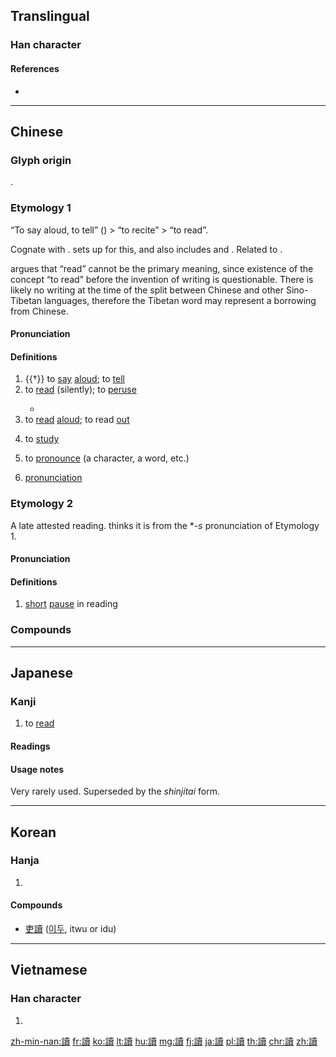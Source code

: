 {{character info/new}}
{{also|读|読}}
==Translingual==
{{Han simplified forms|讀|読|读}}

===Han character===
{{Han char|rn=149|rad=言|as=15|sn=22|four=04686|canj=YRGWC|ids=⿰言賣}}

====References====
* {{Han ref|kx=1185.270|dkj=36088|dj=1649.090|hdz=64029.010|uh=8B80|ud=35712|bh=C5AA|bd=50602}}

----

==Chinese==
{{zh-forms|s=读|alt=逗-Etymology 2}}

===Glyph origin===
{{Han etym}}
{{Han compound|言|𧸇|c1=s|c2=p|t1=to say|ls=psc}}.

===Etymology 1===
“To say aloud, to tell” (''{{w|Shijing}}'') > “to recite” > “to read”.

Cognate with {{cog|bo|ཀློག||to read; to recite}}. {{zh-ref|Starostin}} sets up {{inh|zh|sit-pro|*k-lok||to recite; to give notice}} for this, and also includes {{cog|my|လျှောက်||to tell; to ask; to petition; word-for-word translation; indiscriminately}} and {{cog|lus|thlûk||accent, tone, intonation}}. Related to {{och-l|讟|resentment, slander < to grumble; complaint}}.

{{zh-ref|Sagart (1999)}} argues that “read” cannot be the primary meaning, since existence of the concept “to read” before the invention of writing is questionable. There is likely no writing at the time of the split between Chinese and other Sino-Tibetan languages, therefore the Tibetan word may represent a borrowing from Chinese.

====Pronunciation====
{{zh-pron
|m=dú
|c=duk6
|h=pfs=thu̍k
|mn=tha̍k/tho̍k
|mn_note=tha̍k - vernacular; tho̍k - literary
|mn-t=tag8
|md=tĕ̤k
|w=5doq
|mc=y
|oc=y
|ma=y
|cat=v,n
}}

====Definitions====
{{zh-hanzi}}

# {{†}} to [[say]] [[aloud]]; to [[tell]]
# to [[read]] (silently); to [[peruse]]
#: {{zh-syn|看}}
#: {{zh-x|讀書|to '''read'''; '''reading'''}}
#: {{zh-x|閱讀|to '''read'''}}
#* {{zh-x|這 篇 文章 值得{de} 一 讀。|This article is worth '''reading'''.}}
# to [[read]] [[aloud]]; to read [[out]]
#: {{zh-x|朗讀|to '''read''' aloud}}
# to [[study]]
#: {{zh-x|讀 大學|to '''study''' at a university}}
# to [[pronounce]] (a character, a word, etc.)
#: {{zh-syn|唸}}
#: {{zh-x|這個 字 怎麼 讀？|How do you '''pronounce''' this character?}}
# [[pronunciation]]
#: {{zh-x|讀音|'''pronunciation''' (of characters)}}
#: {{zh-x|異讀|variant '''pronunciation'''}}
#: {{zh-x|文讀|literary '''reading'''}}

===Etymology 2===
A late attested reading. {{zh-ref|Starostin}} thinks it is from the *''-s'' pronunciation of Etymology 1.

====Pronunciation====
{{zh-pron
|m=dòu
|c=dau6
|mn=tāu/tō͘
|mn_note=tāu - vernacular; tō͘ - literary
|cat=n
}}

====Definitions====
{{zh-hanzi}}

# [[short]] [[pause]] in reading
#: {{zh-x|句讀{dòu}|periods and commas, sentences and phrases}}

===Compounds===
{{zh-der|讀本|讀後感|讀經|讀破|讀破句|讀書|讀書破萬卷|讀書人|讀數|讀死書|讀物|讀音|讀者|一讀會|三讀|三讀會|伏讀|伴讀|低幼讀物|侍讀|俗讀|判讀|十年讀書|半工半讀|又讀|句讀|可讀性|吏讀|唯讀|宣讀|審讀|導讀|就讀|展讀|工讀|工讀生|復讀|悔讀南華|披讀|拜讀|捧讀|掛角讀書|攻讀|教讀|映月讀書|映雪讀書|書讀五車|朗讀|熟讀|熟讀玩味|熟讀精思|牧羊讀書|異讀|百讀不厭|盲人讀物|研讀|破讀|精讀|耕讀|耕讀傳家|耽讀|脣讀|解讀|訓讀|誦讀|課外讀物|諷讀|講讀|讀不捨手|讀卡機|讀友|讀取|讀寫|讀律|讀書三到|讀書三餘|讀書明理|讀書種子|讀書識字|讀會|讀法|讀為|讀畫|讀秒|讀者投書|讀者文摘|讀脣術|讀若|走讀生|輟讀|轉讀|通俗讀物|通讀|速讀|選讀|選讀生|重讀|閱讀|閱讀機|附讀|音讀|飽讀詩書|默讀}}

{{zh-cat|Beginning}}

----

==Japanese==

===Kanji===
{{ja-kanji|grade=uc|rs=言15|style=ky|shin=読}}

# {{ja-def|読}} to [[read]]

====Readings====
{{ja-readings
|on=[[とく]] (toku), [[とう]] (tō), [[どく]] (doku)
|kun=[[よむ]] (yomu)
}}

====Usage notes====
Very rarely used. Superseded by the ''shinjitai'' form.

----

==Korean==

===Hanja===
{{ko-hanja|hangeul=[[독]], [[두]]|eumhun=|rv=dok, du|mr=tok, tu|y=tok, twu}}

# {{defn|lang=ko|sort=言15}}

====Compounds====
{{top2}}
* [[吏讀]] ([[이두]], itwu or idu)
{{mid2}}
{{bottom}}

----

==Vietnamese==

===Han character===
{{vi-readings|rs=言15| hanviet = [[độc]], [[đọc]], [[đậu]], [[đặt]]}}

# {{defn|lang=vi|sort=言15}}

[[zh-min-nan:讀]]
[[fr:讀]]
[[ko:讀]]
[[lt:讀]]
[[hu:讀]]
[[mg:讀]]
[[fj:讀]]
[[ja:讀]]
[[pl:讀]]
[[th:讀]]
[[chr:讀]]
[[zh:讀]]